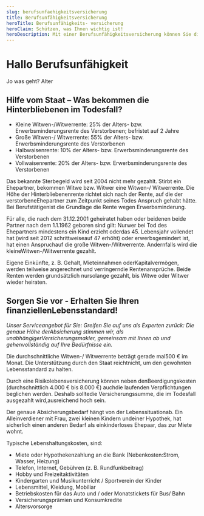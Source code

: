 ```yaml
---
slug: berufsunfaehigkeitsversicherung
title: Berufsunfähigkeitsversicherung
heroTitle: Berufsunfähigkeits- versicherung
heroClaim: Schützen, was Ihnen wichtig ist!
heroDescription: Mit einer Berufsunfähigkeitsversicherung können Sie die Existenz Ihrer Ehepartner, Lebenspartner oder Geschäftspartner optimal absichern.
---
```


# Hallo Berufsunfähigkeit

Jo was geht? Alter

## Hilfe vom Staat – Was bekommen die Hinterbliebenen im Todesfall?

- Kleine Witwen-/Witwerrente: 25% der Alters- bzw. Erwerbsminderungsrente des Verstorbenen; befristet auf 2 Jahre
- Große Witwen-/ Witwerrente: 55% der Alters- bzw. Erwerbsminderungsrente des Verstorbenen
- Halbwaisenrente: 10% der Alters- bzw. Erwerbsminderungsrente des Verstorbenen
- Vollwaisenrente: 20% der Alters- bzw. Erwerbsminderungsrente des Verstorbenen

Das bekannte Sterbegeld wird seit 2004 nicht mehr gezahlt. Stirbt ein Ehepartner, bekommen Witwe bzw. Witwer eine Witwen-/ Witwerrente. Die Höhe der Hinterbliebenenrente richtet sich nach der Rente, auf die der verstorbeneEhepartner zum Zeitpunkt seines Todes Anspruch gehabt hätte. Bei Berufstätigenist die Grundlage die Rente wegen Erwerbsminderung.

Für alle, die nach dem 31.12.2001 geheiratet haben oder beidenen beide Partner nach dem 1.1.1962 geboren sind gilt: Nurwer bei Tod des Ehepartners mindestens ein Kind erzieht oderdas 45. Lebensjahr vollendet hat (wird seit 2012 schrittweiseauf 47 erhöht) oder erwerbsgemindert ist, hat einen Anspruchauf die große Witwen-/Witwerrente. Andernfalls wird die kleineWitwen-/Witwerrente gezahlt.

Eigene Einkünfte, z. B. Gehalt, Mieteinnahmen oderKapitalvermögen, werden teilweise angerechnet und verringerndie Rentenansprüche. Beide Renten werden grundsätzlich nursolange gezahlt, bis Witwe oder Witwer wieder heiraten.

## Sorgen Sie vor - Erhalten Sie Ihren finanziellenLebensstandard!

_Unser Serviceangebot für Sie:
Greifen Sie auf uns als Experten zurück: Die genaue Höhe derAbsicherung stimmen wir, als unabhängigerVersicherungsmakler, gemeinsam mit Ihnen ab und gehenvollständig auf Ihre Bedürfnisse ein._

Die durchschnittliche Witwen-/ Witwerrente beträgt gerade mal500 € im Monat. Die Unterstützung durch den Staat reichtnicht, um den gewohnten Lebensstandard zu halten.

Durch eine Risikolebensversicherung können neben denBeerdigungskosten (durchschnittlich 4.000 € bis 8.000 €) auchdie laufenden Verpflichtungen beglichen werden. Deshalb solltedie Versicherungssumme, die im Todesfall ausgezahlt wird,ausreichend hoch sein.

Der genaue Absicherungsbedarf hängt von der Lebenssituationab. Ein Alleinverdiener mit Frau, zwei kleinen Kindern undeiner Hypothek, hat sicherlich einen anderen Bedarf als einkinderloses Ehepaar, das zur Miete wohnt.

Typische Lebenshaltungskosten, sind:
- Miete oder Hypothekenzahlung an die Bank (Nebenkosten:Strom, Wasser, Heizung)
- Telefon, Internet, Gebühren (z. B. Rundfunkbeitrag)
- Hobby und Freizeitaktivitäten
- Kindergarten und Musikunterricht / Sportverein der Kinder
- Lebensmittel, Kleidung, Mobiliar
- Betriebskosten für das Auto und / oder Monatstickets für Bus/ Bahn
- Versicherungsprämien und Konsumkredite
- Altersvorsorge